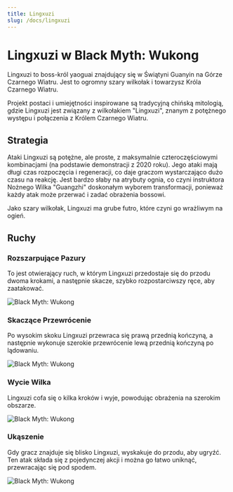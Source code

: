 ```yaml
---
title: Lingxuzi
slug: /docs/lingxuzi
---
```


# Lingxuzi w Black Myth: Wukong

Lingxuzi to boss-król yaoguai znajdujący się w Świątyni Guanyin na Górze Czarnego Wiatru. Jest to ogromny szary wilkołak i towarzysz Króla Czarnego Wiatru.

Projekt postaci i umiejętności inspirowane są tradycyjną chińską mitologią, gdzie Lingxuzi jest związany z wilkołakiem "Lingxuzi", znanym z potężnego występu i połączenia z Królem Czarnego Wiatru.

## Strategia

Ataki Lingxuzi są potężne, ale proste, z maksymalnie czteroczęściowymi kombinacjami (na podstawie demonstracji z 2020 roku). Jego ataki mają długi czas rozpoczęcia i regeneracji, co daje graczom wystarczająco dużo czasu na reakcję. Jest bardzo słaby na atrybuty ognia, co czyni instruktora Nożnego Wilka "Guangzhi" doskonałym wyborem transformacji, ponieważ każdy atak może przerwać i zadać obrażenia bossowi.

Jako szary wilkołak, Lingxuzi ma grube futro, które czyni go wrażliwym na ogień.

## Ruchy

### Rozszarpujące Pazury

To jest otwierający ruch, w którym Lingxuzi przedostaje się do przodu dwoma krokami, a następnie skacze, szybko rozpostarciwszy ręce, aby zaatakować.

<img src="https://image.informedainews.com/siliezhua.gif" alt="Black Myth: Wukong"/>

### Skaczące Przewrócenie

Po wysokim skoku Lingxuzi przewraca się prawą przednią kończyną, a następnie wykonuje szerokie przewrócenie lewą przednią kończyną po lądowaniu.

<img src="https://image.informedainews.com/fpjhs.gif" alt="Black Myth: Wukong"/>

### Wycie Wilka

Lingxuzi cofa się o kilka kroków i wyje, powodując obrażenia na szerokim obszarze.

<img src="https://image.informedainews.com/lh.gif" alt="Black Myth: Wukong"/>

### Ukąszenie

Gdy gracz znajduje się blisko Lingxuzi, wyskakuje do przodu, aby ugryźć. Ten atak składa się z pojedynczej akcji i można go łatwo uniknąć, przewracając się pod spodem.

<img src="https://image.informedainews.com/qy.gif" alt="Black Myth: Wukong"/>

